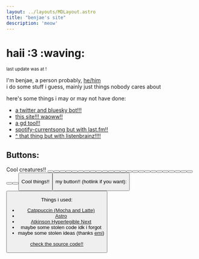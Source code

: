 ```yaml
---
layout: ../layouts/MDLayout.astro
title: "benjae's site"
description: 'meow'
---
```


# haii :3 :waving:
<small>last update was at <Update/>!</small>

I'm benjae, a person probably, [he/him](https://pronouns.cc/@benjae) \
i do some stuff i guess, mainly just things nobody cares about

here's some things i may or may not have done:

- [a twitter and bluesky bot!!!](https://github.com/benjiae/fangame-takes-bot)
- [this site!!! waoww!!](https://sillydomain.name)
- [a gd tool!!](https://github.com/benjiae/gd-icon-swapper)
- [spotify-currentsong but with last.fm!!](https://github.com/benjiae/lastfm-currentsong)
- [\^ that thing but with listenbrainz!!!!](https://codeberg.org/benjae/lb-currentsong)

## Buttons:

Cool creatures!!
<Button image="https://i.frizzbees.dev/lF4Cr7AY7xVk.png" href="https://frizzbees.dev" alt="frizzbees.dev"/>
<Button image="/assets/buttons/LunaBTN.png" href="https://lunakitpi.codeberg.page/" alt="lunakitpi"/>
<Button image="https://lunahd.neocities.org/assets/88x31/me.png" href="https://lunahd.neocities.org/" alt="miku"/>
<Button image="https://garnix.dev/assets/88x31/ixhby.png" href="https://garnix.dev" alt="ixhby"/>
<Button image="/assets/buttons/jadedesoto.png" href="https://jadedesoto.pages.gay" alt="Jade"/>
<Button image="/assets/buttons/sugar.gif" href="https://sugar.pages.gay/" alt="sugar's serene place"/>
<Button image="/assets/buttons/catwithaclarinet.png" href="https://chloes.website" alt="ChloeCat"/>
<Button image="https://synth.download/assets/buttons/sneexy_cat.png" href="https://synth.download/" alt="sneexy"/>
<Button image="/assets/buttons/kate.png" href="https://gayest.gay/" alt="kate is gay catgirl"/>
<Button image="https://sophari.org/img/sophari.gif" href="https://sophari.org" alt="Sophari.org"/>
<Button image="https://maxy.top/static/maxybutton.png" href="https://maxy.top" alt="max is eepy"/>
<Button image="https://mystie.dev/st/img/mystie_btn.png" href="https://mystie.dev/" alt="mystie"/>
<Button image="https://guigui.aerocity.site/88x31/guigui.png" href="https://guigui.aerocity.site" alt="#Guigui"/>
<Button image="/assets/buttons/latte.webp" href="https://lattemacchiato.dev/" alt="Latte"/>
<Button image="https://sillyivy.nekoweb.org/button.gif" href="https://cosyivy.xyz/" alt="ivy"/>
<Button image="https://ammienyami.com/images/buttons/custom/hatsusixty.gif" href="https://ammienyami.com" alt="Amy"/>
<Button image="/assets/buttons/i1vy.png" href="https://i1vy.moe" alt="ivy"/>
<Button image="https://girlthi.ng/~thermia/img/88x31/thermia.gif" href="https://girlthi.ng/~thermia/" alt="thermia's button"/>
<Button image="/assets/buttons/0xPortal.gif" href="https://0xportal.dev" alt="0xPortal.dev"/>
<Button image="https://trinkey.com/img/88x31.png" href="https://trinkey.com" alt="trinkey"/>
<Button image="/assets/buttons/aquamarine.gif" href="https://aquamarine.gay" alt="Aqua's Aquarium"/>
<Button image="/assets/buttons/microspinny.avif" href="https://microspinny.zip" alt='prototype oneshot right next to "Micro" in purple text with some dithering between the backgrounds of the two "sections" of the image'/>
<Button image="https://jade-ish.nekoweb.org/88x31.gif" href="https://jade-ish.nekoweb.org" alt="Jade"/>
<Button image="/assets/buttons/ielenia.png" href="https://ielenia.lgbt" alt="Luna Aria Ielenia"/>
<Button image="https://potatoe.ca/images/88x31/potatoe.png" href="https://potatoe.ca" alt="A pixel art of a shiny room of a dragon's den, with a blue-haired black dragoness (Spike) waving hi, with the Potatoe logo at the top left"/>
<Button image="https://enjarai.dev/assets/my-button.png" href="https://enjarai.dev" alt="enjarai.dev"/>
<Button image="https://sapphicyearn.ing/images/88x31s/Lily88x31.png" href="https://sapphicyearn.ing" alt="Lily"/>

Cool things!!
<Button image="/assets/buttons/akkowtf.png" href="https://akko.wtf" alt="Luna Nova"/>

my button!! (hotlink if you want):
<Button image="/assets/buttons/benjae.png" href="https://sillydomain.name" alt="benjae!!!" title="benjae!!!"/>

Things i used:
- [Catppuccin (Mocha and Latte)](https://github.com/catppuccin)
- [Astro](https://astro.build/)
- [Atkinson Hyperlegible Next](https://www.brailleinstitute.org/freefont)
- maybe some stolen code idk i forgot
- maybe some stolen ideas (thanks [emi](https://garnix.dev))

[check the source code!!](https://kitsunes.dev/benjae/pages)
